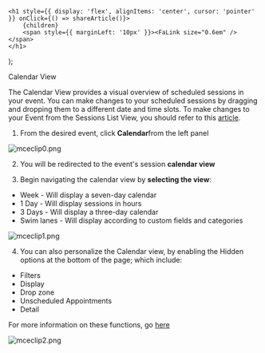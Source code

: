 

    <h1 style={{ display: 'flex', alignItems: 'center', cursor: 'pointer' }} onClick={() => shareArticle()}>
        {children} 
        <span style={{ marginLeft: '10px' }}><FaLink size="0.6em" /></span>
    </h1>
);

<ToastContainer />

<ClickableTitle>Calendar View</ClickableTitle>




The Calendar View provides a visual overview of scheduled sessions in your event. You can make changes to your scheduled sessions by dragging and dropping them to a different date and time slots. To make changes to your Event from the Sessions List View, you should refer to this [article](https://docs-for-customers.slayte.com/hc/en-us/articles/4714768527635-Edit-Session-Details).


1. From the desired event, click **Calendar**from the left panel 


![mceclip0.png](../../../resources/article-images/4939820131987-Calendar-View_1.png)


2. You will be redirected to the event's session **calendar view**


3. Begin navigating the calendar view by **selecting the view**:


* Week - Will display a seven-day calendar
* 1 Day - Will display sessions in hours
* 3 Days - Will display a three-day calendar
* Swim lanes - Will display according to custom fields and categories


![mceclip1.png](../../../resources/article-images/4939820131987-Calendar-View_2.png)


4. You can also personalize the Calendar view, by enabling the Hidden options at the bottom of the page; which include: 


* Filters
* Display
* Drop zone
* Unscheduled Appointments
* Detail


For more information on these functions, go [here](https://docs-for-customers.slayte.com/hc/en-us/articles/12772195106195)


![mceclip2.png](../../../resources/article-images/4939820131987-Calendar-View_3.png)



